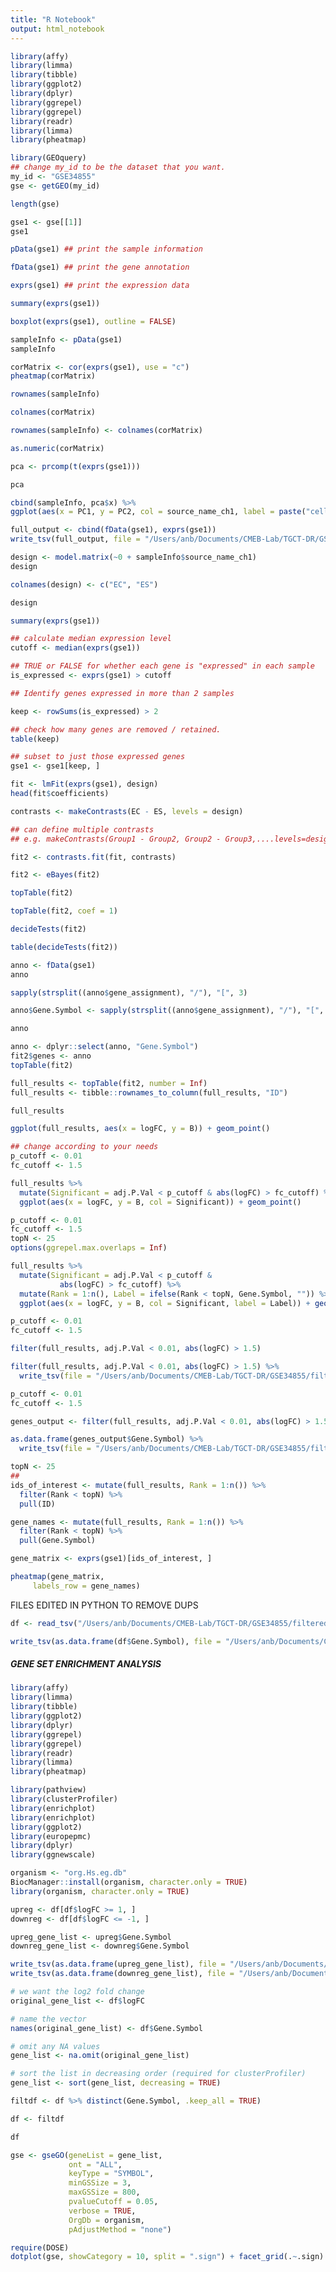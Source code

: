 ```yaml
---
title: "R Notebook"
output: html_notebook
---
```



```r
library(affy)
library(limma)
library(tibble)
library(ggplot2)
library(dplyr)
library(ggrepel)
library(ggrepel)
library(readr)
library(limma)
library(pheatmap)
```


```r
library(GEOquery)
## change my_id to be the dataset that you want.
my_id <- "GSE34855"
gse <- getGEO(my_id)
```


```r
length(gse)
```


```r
gse1 <- gse[[1]]
gse1
```


```r
pData(gse1) ## print the sample information
```


```r
fData(gse1) ## print the gene annotation
```



```r
exprs(gse1) ## print the expression data
```


```r
summary(exprs(gse1))
```



```r
boxplot(exprs(gse1), outline = FALSE)
```



```r
sampleInfo <- pData(gse1)
sampleInfo
```


```r
corMatrix <- cor(exprs(gse1), use = "c")
pheatmap(corMatrix)
```



```r
rownames(sampleInfo)
```



```r
colnames(corMatrix)
```



```r
rownames(sampleInfo) <- colnames(corMatrix)
```



```r
as.numeric(corMatrix)
```


```r
pca <- prcomp(t(exprs(gse1)))
```



```r
pca
```



```r
cbind(sampleInfo, pca$x) %>%
ggplot(aes(x = PC1, y = PC2, col = source_name_ch1, label = paste("cells", geo_accession))) + geom_point() + geom_text_repel()
```



```r
full_output <- cbind(fData(gse1), exprs(gse1))
write_tsv(full_output, file = "/Users/anb/Documents/CMEB-Lab/TGCT-DR/GSE34855/GSE34855_full_output.tsv")
```



```r
design <- model.matrix(~0 + sampleInfo$source_name_ch1)
design
```



```r
colnames(design) <- c("EC", "ES")
```



```r
design
```


```r
summary(exprs(gse1))

## calculate median expression level
cutoff <- median(exprs(gse1))

## TRUE or FALSE for whether each gene is "expressed" in each sample
is_expressed <- exprs(gse1) > cutoff

## Identify genes expressed in more than 2 samples

keep <- rowSums(is_expressed) > 2

## check how many genes are removed / retained.
table(keep)

## subset to just those expressed genes
gse1 <- gse1[keep, ]
```


```r
fit <- lmFit(exprs(gse1), design)
head(fit$coefficients)
```


```r
contrasts <- makeContrasts(EC - ES, levels = design)

## can define multiple contrasts
## e.g. makeContrasts(Group1 - Group2, Group2 - Group3,....levels=design)

fit2 <- contrasts.fit(fit, contrasts)
```


```r
fit2 <- eBayes(fit2)
```


```r
topTable(fit2)
```


```r
topTable(fit2, coef = 1)
```


```r
decideTests(fit2)
```


```r
table(decideTests(fit2))
```


```r
anno <- fData(gse1)
anno
```




```r
sapply(strsplit((anno$gene_assignment), "/"), "[", 3)
```



```r
anno$Gene.Symbol <- sapply(strsplit((anno$gene_assignment), "/"), "[", 3)
```



```r
anno
```



```r
anno <- dplyr::select(anno, "Gene.Symbol")
fit2$genes <- anno
topTable(fit2)
```


```r
full_results <- topTable(fit2, number = Inf)
full_results <- tibble::rownames_to_column(full_results, "ID")
```


```r
full_results
```



```r
ggplot(full_results, aes(x = logFC, y = B)) + geom_point()
```



```r
## change according to your needs
p_cutoff <- 0.01
fc_cutoff <- 1.5

full_results %>%
  mutate(Significant = adj.P.Val < p_cutoff & abs(logFC) > fc_cutoff) %>%
  ggplot(aes(x = logFC, y = B, col = Significant)) + geom_point()
```


```r
p_cutoff <- 0.01
fc_cutoff <- 1.5
topN <- 25
options(ggrepel.max.overlaps = Inf)

full_results %>%
  mutate(Significant = adj.P.Val < p_cutoff &
           abs(logFC) > fc_cutoff) %>%
  mutate(Rank = 1:n(), Label = ifelse(Rank < topN, Gene.Symbol, "")) %>%
  ggplot(aes(x = logFC, y = B, col = Significant, label = Label)) + geom_point() + geom_text_repel(col = "black")
```


```r
p_cutoff <- 0.01
fc_cutoff <- 1.5

filter(full_results, adj.P.Val < 0.01, abs(logFC) > 1.5)
```

```r
filter(full_results, adj.P.Val < 0.01, abs(logFC) > 1.5) %>%
  write_tsv(file = "/Users/anb/Documents/CMEB-Lab/TGCT-DR/GSE34855/filtered_de_results_1-5fc_01pval.tsv")
```


```r
p_cutoff <- 0.01
fc_cutoff <- 1.5

genes_output <- filter(full_results, adj.P.Val < 0.01, abs(logFC) > 1.5)
```


```r
as.data.frame(genes_output$Gene.Symbol) %>%
  write_tsv(file = "/Users/anb/Documents/CMEB-Lab/TGCT-DR/GSE34855/filtered_de_results_1-5fc_01pval-genes.tsv")
```


```r
topN <- 25
##
ids_of_interest <- mutate(full_results, Rank = 1:n()) %>%
  filter(Rank < topN) %>%
  pull(ID)
```


```r
gene_names <- mutate(full_results, Rank = 1:n()) %>%
  filter(Rank < topN) %>%
  pull(Gene.Symbol)
```


```r
gene_matrix <- exprs(gse1)[ids_of_interest, ]
```


```r
pheatmap(gene_matrix,
     labels_row = gene_names)
```

FILES EDITED IN PYTHON TO REMOVE DUPS

```r
df <- read_tsv("/Users/anb/Documents/CMEB-Lab/TGCT-DR/GSE34855/filtered_de_results_1-5fc_01pval_dup_dropped.tsv")
```

```r
write_tsv(as.data.frame(df$Gene.Symbol), file = "/Users/anb/Documents/CMEB-Lab/TGCT-DR/GSE34855/filtered_de_results_1-5fc_01pval_dup_dropped_genes_only.tsv", col_names = FALSE)
```

##### GENE SET ENRICHMENT ANALYSIS ######


```r
library(affy)
library(limma)
library(tibble)
library(ggplot2)
library(dplyr)
library(ggrepel)
library(ggrepel)
library(readr)
library(limma)
library(pheatmap)
```


```r
library(pathview)
library(clusterProfiler)
library(enrichplot)
library(enrichplot)
library(ggplot2)
library(europepmc)
library(dplyr)
library(ggnewscale)
```



```r
organism <- "org.Hs.eg.db"
BiocManager::install(organism, character.only = TRUE)
library(organism, character.only = TRUE)
```


```r
upreg <- df[df$logFC >= 1, ]
downreg <- df[df$logFC <= -1, ]
```


```r
upreg_gene_list <- upreg$Gene.Symbol
downreg_gene_list <- downreg$Gene.Symbol
```


```r
write_tsv(as.data.frame(upreg_gene_list), file = "/Users/anb/Documents/CMEB-Lab/TGCT-DR/GSE34855/upreg_gene_list_1fc_05pval.tsv", col_names = FALSE)
write_tsv(as.data.frame(downreg_gene_list), file = "/Users/anb/Documents/CMEB-Lab/TGCT-DR/GSE34855/downreg_gene_list_1fc_05pval.tsv", col_names = FALSE)
```



```r
# we want the log2 fold change
original_gene_list <- df$logFC

# name the vector
names(original_gene_list) <- df$Gene.Symbol

# omit any NA values
gene_list <- na.omit(original_gene_list)

# sort the list in decreasing order (required for clusterProfiler)
gene_list <- sort(gene_list, decreasing = TRUE)
```


```r
filtdf <- df %>% distinct(Gene.Symbol, .keep_all = TRUE)
```


```r
df <- filtdf
```


```r
df
```




```r
gse <- gseGO(geneList = gene_list,
             ont = "ALL",
             keyType = "SYMBOL",
             minGSSize = 3,
             maxGSSize = 800,
             pvalueCutoff = 0.05,
             verbose = TRUE,
             OrgDb = organism,
             pAdjustMethod = "none")
```



```r
require(DOSE)
dotplot(gse, showCategory = 10, split = ".sign") + facet_grid(.~.sign)
```











